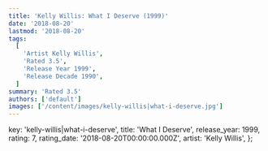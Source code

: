 ```yaml
---
title: 'Kelly Willis: What I Deserve (1999)'
date: '2018-08-20'
lastmod: '2018-08-20'
tags:
  [
    'Artist Kelly Willis',
    'Rated 3.5',
    'Release Year 1999',
    'Release Decade 1990',
  ]
summary: 'Rated 3.5'
authors: ['default']
images: ['/content/images/kelly-willis|what-i-deserve.jpg']
---
```


  key: 'kelly-willis|what-i-deserve',
  title: 'What I Deserve',
  release_year: 1999,
  rating: 7,
  rating_date: '2018-08-20T00:00:00.000Z',
  artist: 'Kelly Willis',
};

<MusicRating data={data} />

